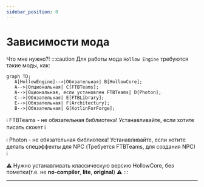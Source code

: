 ```yaml
---
sidebar_position: 0
---
```


# Зависимости мода
Что мне нужно?!
:::caution Для работы мода `Hollow Engine` требуются такие моды, как:
```mermaid 
graph TD;
   A[HollowEngine]-->|Обязательная| B[HollowCore];
   A-->|Опциональная| C[FTBTeams];
   A-->|Oциональная, если установлен FTBTeams| D[Photon];
   C-->|Обязательная| E[FTBLibrary];
   E-->|Обязательная| F[Architectury];
   B-->|Обязательная| G[KotlinForForge];
```
ℹ️ FTBTeams - не обязательная библиотека! Устанавливайте, если хотите писать сюжет ℹ️

ℹ️ Photon - не обязательная библиотека! Устанавливайте, если хотите делать спецэффекты для NPC (Требуется FTBTeams, для создания NPC) ℹ️

⚠️ Нужно устанавливать классическую версию HollowCore, без пометки(т.е. не **no-compiler**, **lite**, **original**) ⚠️
:::

---
